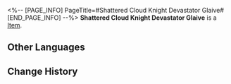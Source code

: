 <%-- [PAGE_INFO]
PageTitle=#Shattered Cloud Knight Devastator Glaive#
[END_PAGE_INFO] --%>
{{Item Infobox
|title       = Shattered Cloud Knight Devastator Glaive
|id          = 140377
|image       = Item Shattered Cloud Knight Devastator Glaive.png
|type        = 
|invCategory = Missions
|rarity      = 3
|effect      = 
|description = Broken weapon fragments, sharp enough to be used as a paper cutter.
}}
'''Shattered Cloud Knight Devastator Glaive''' is a [[Item]].

==Other Languages==
{{Other Languages
|en   = Shattered Cloud Knight Devastator Glaive
|zhs  = 断裂的云骑阵刀
|zht  = 斷裂的雲騎陣刀
|ja   = 砕けた雲騎軍の陣刀
|ko   = 부서진 운기군의 진도
|es   = Archa del Devastador rota de un Nimbocaballero
|fr   = Glaive dévastateur des Chevaliers des nuages cassé
|ru   = Обломанная глефа Облачных Рыцарей
|th   = Devastator Glaive ของ Cloud Knight ที่แตกหัก
|vi   = Vân Kỵ Trường Đao Gãy
|de   = Zerbrochene Wolkenritter-Todesgleve
|id   = Patahan Devastator Glaive Cloud Knight
|pt   = Alabarda Devastadora de Cavaleiro das Nuvens Estilhaçada
}}

==Change History==
{{Change History|2.0}}